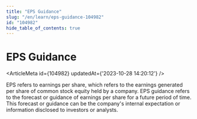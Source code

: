 ```yaml
---
title: "EPS Guidance"
slug: "/en/learn/eps-guidance-104982"
id: "104982"
hide_table_of_contents: true
---
```



# EPS Guidance

<ArticleMeta id={104982} updatedAt={'2023-10-28 14:20:12'} />
<div className='border-solid border-b border-t-0 my-4 border-[var(--ifm-color-gray-300)]' />

EPS refers to earnings per share, which refers to the earnings generated per share of common stock equity held by a company. EPS guidance refers to the forecast or guidance of earnings per share for a future period of time. This forecast or guidance can be the company's internal expectation or information disclosed to investors or analysts.
